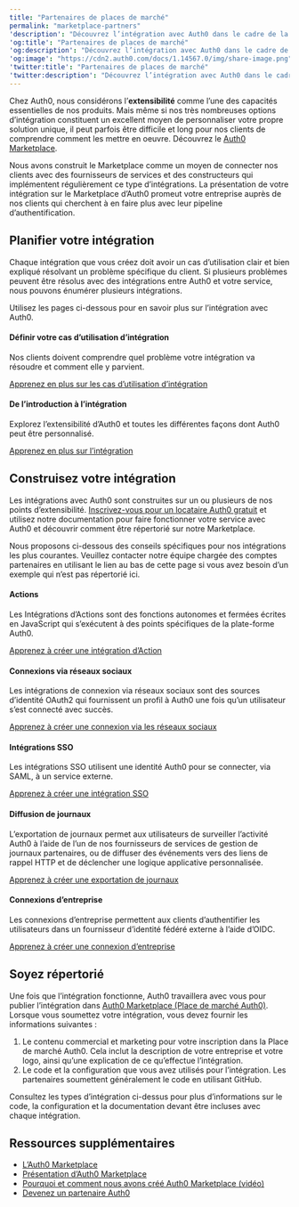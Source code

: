 ```yaml
---
title: "Partenaires de places de marché"
permalink: "marketplace-partners"
'description': "Découvrez l’intégration avec Auth0 dans le cadre de la communauté Auth0 Marketplace. Pour les partenaires Marketplace actuels et potentiels."
'og:title': "Partenaires de places de marché"
'og:description': "Découvrez l’intégration avec Auth0 dans le cadre de la communauté Auth0 Marketplace. Pour les partenaires Marketplace actuels et potentiels."
'og:image': "https://cdn2.auth0.com/docs/1.14567.0/img/share-image.png"
'twitter:title': "Partenaires de places de marché"
'twitter:description': "Découvrez l’intégration avec Auth0 dans le cadre de la communauté Auth0 Marketplace. Pour les partenaires Marketplace actuels et potentiels."
---
```


Chez Auth0, nous considérons l’**extensibilité** comme l’une des capacités essentielles de nos produits. Mais même si nos très nombreuses options d’intégration constituent un excellent moyen de personnaliser votre propre solution unique, il peut parfois être difficile et long pour nos clients de comprendre comment les mettre en oeuvre. Découvrez le [Auth0 Marketplace](https://marketplace.auth0.com/).

Nous avons construit le Marketplace comme un moyen de connecter nos clients avec des fournisseurs de services et des constructeurs qui implémentent régulièrement ce type d’intégrations. La présentation de votre intégration sur le Marketplace d’Auth0 promeut votre entreprise auprès de nos clients qui cherchent à en faire plus avec leur pipeline d’authentification.

## Planifier votre intégration

Chaque intégration que vous créez doit avoir un cas d’utilisation clair et bien expliqué résolvant un problème spécifique du client. Si plusieurs problèmes peuvent être résolus avec des intégrations entre Auth0 et votre service, nous pouvons énumérer plusieurs intégrations.

Utilisez les pages ci-dessous pour en savoir plus sur l’intégration avec Auth0.

#### Définir votre cas d’utilisation d’intégration

Nos clients doivent comprendre quel problème votre intégration va résoudre et comment elle y parvient.

[Apprenez en plus sur les cas d’utilisation d’intégration](/docs/fr-ca/customize/integrations/marketplace-partners/defining-an-integration-use-case)

#### De l’introduction à l’intégration

Explorez l’extensibilité d’Auth0 et toutes les différentes façons dont Auth0 peut être personnalisé.

[Apprenez en plus sur l’intégration](/docs/fr-ca/customize/integrations/marketplace-partners/introduction-to-integrating-with-auth0)

## Construisez votre intégration

Les intégrations avec Auth0 sont construites sur un ou plusieurs de nos points d’extensibilité. [Inscrivez-vous pour un locataire Auth0 gratuit](https://auth0.com/signup) et utilisez notre documentation pour faire fonctionner votre service avec Auth0 et découvrir comment être répertorié sur notre Marketplace.

Nous proposons ci-dessous des conseils spécifiques pour nos intégrations les plus courantes. Veuillez contacter notre équipe chargée des comptes partenaires en utilisant le lien au bas de cette page si vous avez besoin d’un exemple qui n’est pas répertorié ici.

#### Actions

Les Intégrations d’Actions sont des fonctions autonomes et fermées écrites en JavaScript qui s’exécutent à des points spécifiques de la plate-forme Auth0.

[Apprenez à créer une intégration d’Action](/docs/fr-ca/customize/integrations/marketplace-partners/actions-integrations-for-partners)

#### Connexions via réseaux sociaux

Les intégrations de connexion via réseaux sociaux sont des sources d’identité OAuth2 qui fournissent un profil à Auth0 une fois qu’un utilisateur s’est connecté avec succès.

[Apprenez à créer une connexion via les réseaux sociaux](/docs/fr-ca/customize/integrations/marketplace-partners/social-connections-for-partners)

#### Intégrations SSO

Les intégrations <Tooltip href="/docs/fr-ca/glossary?term=single-sign-on" tip="Authentification unique (SSO)
Service qui, après qu’un utilisateur se soit connecté à une application, le connecte automatiquement à d’autres applications." cta="Voir le glossaire">SSO</Tooltip> utilisent une identité Auth0 pour se connecter, via <Tooltip href="/docs/fr-ca/glossary?term=security-assertion-markup-language" tip="Security Assertion Markup Language (SAML)
Protocole normalisé permettant à deux parties d’échanger des informations d’authentification sans mot de passe." cta="Voir le glossaire">SAML</Tooltip>, à un service externe.

[Apprenez à créer une intégration SSO](/docs/fr-ca/customize/integrations/marketplace-partners/sso-integrations-for-partners)

#### Diffusion de journaux

L’exportation de journaux permet aux utilisateurs de surveiller l’activité Auth0 à l’aide de l’un de nos fournisseurs de services de gestion de journaux partenaires, ou de diffuser des événements vers des liens de rappel HTTP et de déclencher une logique applicative personnalisée.

[Apprenez à créer une exportation de journaux](https://github.com/Auth0-Marketplace/TEMPLATE-log-streaming-guide)

#### Connexions d’entreprise

Les connexions d’entreprise permettent aux clients d’authentifier les utilisateurs dans un fournisseur d’identité fédéré externe à l’aide d’OIDC.

[Apprenez à créer une connexion d’entreprise](https://github.com/Auth0-Marketplace/TEMPLATE-oidc-connection-guide)

## Soyez répertorié

Une fois que l’intégration fonctionne, Auth0 travaillera avec vous pour publier l’intégration dans [Auth0 Marketplace (Place de marché Auth0)](http://marketplace.auth0.com/). Lorsque vous soumettez votre intégration, vous devez fournir les informations suivantes :

1. Le contenu commercial et marketing pour votre inscription dans la Place de marché Auth0. Cela inclut la description de votre entreprise et votre logo, ainsi qu’une explication de ce qu’effectue l’intégration.
2. Le code et la configuration que vous avez utilisés pour l’intégration. Les partenaires soumettent généralement le code en utilisant GitHub.

Consultez les types d’intégration ci-dessus pour plus d’informations sur le code, la configuration et la documentation devant être incluses avec chaque intégration.

## Ressources supplémentaires

* [L’Auth0 Marketplace](https://marketplace.auth0.com/)
* [Présentation d’Auth0 Marketplace](https://auth0.com/blog/introducing-auth0-marketplace/)
* [Pourquoi et comment nous avons créé Auth0 Marketplace (vidéo)](https://avocadolabs.dev/recordings/why-and-how-we-built-auth0-marketplace/)
* [Devenez un partenaire Auth0](https://auth0.com/partners#form)